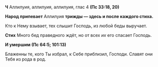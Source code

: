 **Ч** Аллилуия, аллилуия, аллилуия, глас 4 **(Пс 33:18, 20)**

**Народ припевает** Аллилуия **трижды — здесь и после каждого стиха.**

Кто к Нему взывает, тех слышит Господь, из любой беды выручает.

**Стих** Много бед праведного ждёт, но от всех *их* его спасает Господь.

**И умершим (Пс 64:5; 101:13)**

Блаженны те, кого Ты избрал, к Себе приблизил, Господи. Славят они Тебя из рода в род.
